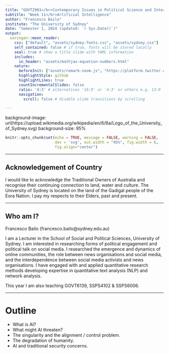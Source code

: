 ```yaml
---
title: "GOVT2901</br>Contemporary Issues in Political Science and International Relations"
subtitle: "Week 11</br>Artificial Intelligence"
author: "Francesco Bailo"
institute: "The University of Sydney"
date: "Semester 1, 2024 (updated: `r Sys.Date()`)"
output:
  xaringan::moon_reader:
    css: ["default", "assets/sydney-fonts.css", "assets/sydney.css"]
    self_contained: false # if true, fonts will be stored locally
    seal: true # show a title slide with YAML information
    includes:
      in_header: "assets/mathjax-equation-numbers.html"
    nature:
      beforeInit: ["assets/remark-zoom.js", "https://platform.twitter.com/widgets.js"]
      highlightStyle: github
      highlightLines: true
      countIncrementalSlides: false
      ratio: '4:3' # alternatives '16:9' or '4:3' or others e.g. 13:9
      navigation:
        scroll: false # disable slide transitions by scrolling

---
```


background-image: url(https://upload.wikimedia.org/wikipedia/en/6/6a/Logo_of_the_University_of_Sydney.svg)
background-size: 95%

```r

knitr::opts_chunk$set(echo = TRUE, message = FALSE, warning = FALSE, 
                      dev = 'svg', out.width = "45%", fig.width = 6,
                      fig.align="center")

```

---

## Acknowledgement of Country

I would like to acknowledge the Traditional Owners of Australia and  recognise their continuing connection to land, water and culture. The  University of Sydney is located on the land of the Gadigal people  of the Eora Nation. I pay my respects to their Elders, past and present.

---

## Who am I?
	
Francesco Bailo (francesco.bailo@sydney.edu.au)

I am a Lecturer in the School of Social and Political Sciences, University of Sydney. I am interested in researching forms of political engagement and political talk on social media. I researched the emergence and dynamics of online communities, the role between news organisations and social media, and the interdependence between social media activists and news organisations. I have engaged with and applied quantitative research methods developing expertise in quantitative text analysis (NLP) and network analysis.

This year I am also teaching GOVT6139, SSPS4102 & SSPS6006.

---

# Outline

* What is AI?
* What might AI threaten? 
* The singularity and the alignment / control problem.
* The degradation of humanity.
* AI and traditional security concerns.


